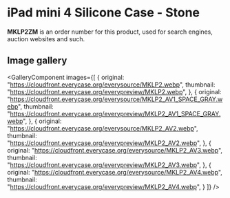 
# iPad mini 4 Silicone Case - Stone

<Callout type='info' emoji='👉🏻'>**MKLP2ZM** is an order number for this product, used for search engines, auction websites and such.</Callout>

## Image gallery

<GalleryComponent
    images={[
      {
        original: "https://cloudfront.everycase.org/everysource/MKLP2.webp",
        thumbnail: "https://cloudfront.everycase.org/everypreview/MKLP2.webp",
      },
      {
        original: "https://cloudfront.everycase.org/everysource/MKLP2_AV1_SPACE_GRAY.webp",
        thumbnail: "https://cloudfront.everycase.org/everypreview/MKLP2_AV1_SPACE_GRAY.webp",
      },
      {
        original: "https://cloudfront.everycase.org/everysource/MKLP2_AV2.webp",
        thumbnail: "https://cloudfront.everycase.org/everypreview/MKLP2_AV2.webp",
      },
      {
        original: "https://cloudfront.everycase.org/everysource/MKLP2_AV3.webp",
        thumbnail: "https://cloudfront.everycase.org/everypreview/MKLP2_AV3.webp",
      },
      {
        original: "https://cloudfront.everycase.org/everysource/MKLP2_AV4.webp",
        thumbnail: "https://cloudfront.everycase.org/everypreview/MKLP2_AV4.webp",
      }
    ]}
  />
